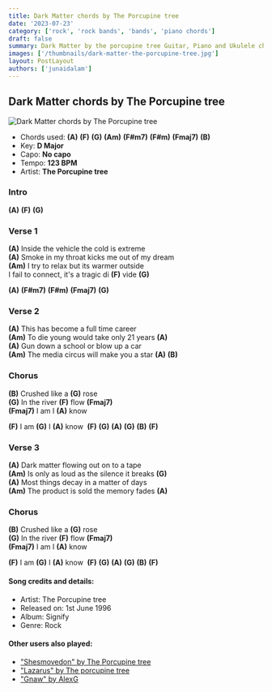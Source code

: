 ```yaml
---
title: Dark Matter chords by The Porcupine tree
date: '2023-07-23'
category: ['rock', 'rock bands', 'bands', 'piano chords']
draft: false
summary: Dark Matter by the porcupine tree Guitar, Piano and Ukulele chords,  Chords used - (A) (F) (G) (Am) (F#m7) (F#m) (Fmaj7) (B),  Key - D Major.
images: ['/thumbnails/dark-matter-the-porcupine-tree.jpg']
layout: PostLayout
authors: ['junaidalam']
---
```


## Dark Matter chords by The Porcupine tree

![Dark Matter chords by The Porcupine tree](/thumbnails/dark-matter-the-porcupine-tree.jpg)

- Chords used: **(A)** **(F)** **(G)** **(Am)** **(F#m7)** **(F#m)** **(Fmaj7)** **(B)**
- Key: **D Major**
- Capo: **No capo**
- Tempo: **123 BPM**
- Artist: **The Porcupine tree**

### Intro

**(A)** **(F)** **(G)**

### Verse 1

**(A)** Inside the vehicle the cold is extreme\
**(A)** Smoke in my throat kicks me out of my dream\
**(Am)** I try to relax but its warmer outside\
I fail to connect, it's a tragic di **(F)** vide **(G)**

**(A)** **(F#m7)** **(F#m)** **(Fmaj7)** **(G)**

### Verse 2

**(A)** This has become a full time career\
**(Am)** To die young would take only 21 years **(A)**\
**(A)** Gun down a school or blow up a car\
**(Am)** The media circus will make you a star **(A)** **(B)**

### Chorus

**(B)** Crushed like a **(G)** rose\
**(G)** In the river **(F)** flow **(Fmaj7)**\
**(Fmaj7)** I am I **(A)** know

**(F)** I am **(G)** I **(A)** know  **(F)** **(G)** **(A)** **(G)** **(B)** **(F)**

### Verse 3

**(A)** Dark matter flowing out on to a tape\
**(Am)** Is only as loud as the silence it breaks **(G)**\
**(A)** Most things decay in a matter of days\
**(Am)** The product is sold the memory fades **(A)**

### Chorus

**(B)** Crushed like a **(G)** rose\
**(G)** In the river **(F)** flow **(Fmaj7)**\
**(Fmaj7)** I am I **(A)** know

**(F)** I am **(G)** I **(A)** know  **(F)** **(G)** **(A)** **(G)** **(B)** **(F)**

#### Song credits and details:

- Artist: The Porcupine tree
- Released on: 1st June 1996
- Album: Signify
- Genre: Rock

#### Other users also played:

- ["Shesmovedon" by The Porcupine tree](https://www.chordsco.com/chords/shesmovedon-chords-by-porcupine-tree)
- ["Lazarus" by The porcupine tree](https://www.chordsco.com/chords/lazarus-guitar-chords-by-the-porcupine-tree)
- ["Gnaw" by AlexG](https://www.chordsco.com/chords/gnaw-chords-by-alex-g)

